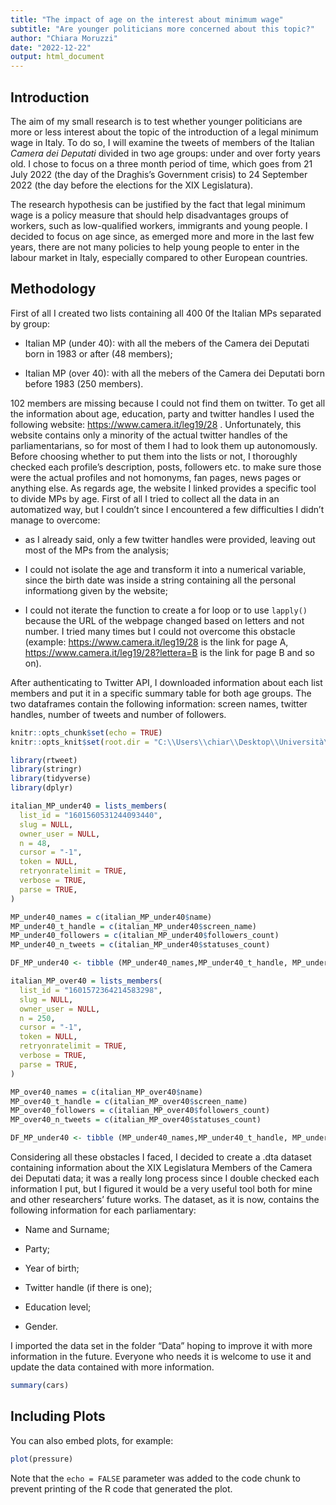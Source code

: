 ```yaml
---
title: "The impact of age on the interest about minimum wage"
subtitle: "Are younger politicians more concerned about this topic?"
author: "Chiara Moruzzi"
date: "2022-12-22"
output: html_document
---
```


## Introduction

The aim of my small research is to test whether younger politicians are more or less interest about the topic of the introduction of a legal minimum wage in Italy. To do so, I will examine the tweets of members of the Italian *Camera dei Deputati* divided in two age groups: under and over forty years old. I chose to focus on a three month period of time, which goes from 21 July 2022 (the day of the Draghis's Government crisis) to 24 September 2022 (the day before the elections for the XIX Legislatura).

The research hypothesis can be justified by the fact that legal minimum wage is a policy measure that should help disadvantages groups of workers, such as low-qualified workers, immigrants and young people. I decided to focus on age since, as emerged more and more in the last few years, there are not many policies to help young people to enter in the labour market in Italy, especially compared to other European countries.

## Methodology

First of all I created two lists containing all 400 0f the Italian MPs separated by group:

- Italian MP (under 40): with all the mebers of the Camera dei Deputati born in 1983 or after (48 members);

- Italian MP (over 40): with all the mebers of the Camera dei Deputati born before 1983 (250 members).

102 members are missing because I could not find them on twitter. To get all the information about age, education, party and twitter handles I used the following website: <https://www.camera.it/leg19/28> . Unfortunately, this website contains only a minority of the actual twitter handles of the parliamentarians, so for most of them I had to look them up autonomously. Before choosing whether to put them into the lists or not, I thoroughly checked each profile's description, posts, followers etc. to make sure those were the actual profiles and not homonyms, fan pages, news pages or anything else. As regards age, the website I linked provides a specific tool to divide MPs by age. First of all I tried to collect all the data in an automatized way, but I couldn't since I encountered a few difficulties I didn't manage to overcome:

- as I already said, only a few twitter handles were provided, leaving out most of the MPs from the analysis;

- I could not isolate the age and transform it into a numerical variable, since the birth date was inside a string containing all the personal informationg given by the website;

- I could not iterate the function to create a for loop or to use `lapply()` because the URL of the webpage changed based on letters and not number. I tried many times but I could not overcome this obstacle (example: <https://www.camera.it/leg19/28> is the link for page A, <https://www.camera.it/leg19/28?lettera=B> is the link for page B and so on).

After authenticating to Twitter API, I downloaded information about each list members and put it in a specific summary table for both age groups. The two dataframes contain the following information: screen names, twitter handles, number of tweets and number of followers.

```r
knitr::opts_chunk$set(echo = TRUE)
knitr::opts_knit$set(root.dir = "C:\\Users\\chiar\\Desktop\\Università\\DAPS&CO\\DATA_ACCESS\\CAPSTONE\\Capstone_Chiara_Moruzzi\\Scripts")
```

```r
library(rtweet)
library(stringr)
library(tidyverse)
library(dplyr)
```

```r
italian_MP_under40 = lists_members(
  list_id = "1601560531244093440",
  slug = NULL,
  owner_user = NULL,
  n = 48,
  cursor = "-1",
  token = NULL,
  retryonratelimit = TRUE,
  verbose = TRUE,
  parse = TRUE,
)
```

```r
MP_under40_names = c(italian_MP_under40$name)
MP_under40_t_handle = c(italian_MP_under40$screen_name)
MP_under40_followers = c(italian_MP_under40$followers_count)
MP_under40_n_tweets = c(italian_MP_under40$statuses_count) 
```

```r
DF_MP_under40 <- tibble (MP_under40_names,MP_under40_t_handle, MP_under40_followers, MP_under40_n_tweets)
```

```r
italian_MP_over40 = lists_members(
  list_id = "1601572364214583298",
  slug = NULL,
  owner_user = NULL,
  n = 250,
  cursor = "-1",
  token = NULL,
  retryonratelimit = TRUE,
  verbose = TRUE,
  parse = TRUE,
)
```

```r
MP_over40_names = c(italian_MP_over40$name)
MP_over40_t_handle = c(italian_MP_over40$screen_name)
MP_over40_followers = c(italian_MP_over40$followers_count)
MP_over40_n_tweets = c(italian_MP_over40$statuses_count) 
```

```r
DF_MP_under40 <- tibble (MP_under40_names,MP_under40_t_handle, MP_under40_followers, MP_under40_n_tweets)
```










Considering all these obstacles I faced, I decided to create a .dta dataset containing information about the XIX Legislatura Members of the Camera dei Deputati data; it was a really long process since I double checked each information I put, but I figured it would be a very useful tool both for mine and other researchers' future works. The dataset, as it is now, contains the following information for each parliamentary:

- Name and Surname;

- Party;

- Year of birth;

- Twitter handle (if there is one);

- Education level;

- Gender.

I imported the data set in the folder "Data" hoping to improve it with more information in the future. Everyone who needs it is welcome to use it and update the data contained with more information.




















```r
summary(cars)
```

## Including Plots

You can also embed plots, for example:

```r
plot(pressure)
```

Note that the `echo = FALSE` parameter was added to the code chunk to prevent printing of the R code that generated the plot.
